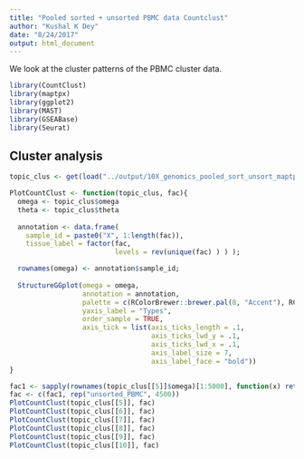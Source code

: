 ```yaml
---
title: "Pooled sorted + unsorted PBMC data Countclust"
author: "Kushal K Dey"
date: "8/24/2017"
output: html_document
---
```


We look at the cluster patterns of the PBMC cluster data.

```r
library(CountClust)
library(maptpx)
library(ggplot2)
library(MAST)
library(GSEABase)
library(Seurat)
```

## Cluster analysis

```r
topic_clus <- get(load("../output/10X_genomics_pooled_sort_unsort_maptpx.rda"))
```

```r
PlotCountClust <- function(topic_clus, fac){
  omega <- topic_clus$omega
  theta <- topic_clus$theta
  
  annotation <- data.frame(
    sample_id = paste0("X", 1:length(fac)),
    tissue_label = factor(fac,
                          levels = rev(unique(fac) ) ) );

  rownames(omega) <- annotation$sample_id;
  
  StructureGGplot(omega = omega,
                  annotation = annotation,
                  palette = c(RColorBrewer::brewer.pal(8, "Accent"), RColorBrewer::brewer.pal(8,"Set3")[c(1,3,4,5)]),
                  yaxis_label = "Types",
                  order_sample = TRUE,
                  axis_tick = list(axis_ticks_length = .1,
                                   axis_ticks_lwd_y = .1,
                                   axis_ticks_lwd_x = .1,
                                   axis_label_size = 7,
                                   axis_label_face = "bold"))
}
```

```r
fac1 <- sapply(rownames(topic_clus[[5]]$omega)[1:5000], function(x) return(paste0(head(strsplit(x, "[_]")[[1]], -1), collapse="_")))
fac <- c(fac1, rep("unsorted_PBMC", 4500))
PlotCountClust(topic_clus[[5]], fac)
PlotCountClust(topic_clus[[6]], fac)
PlotCountClust(topic_clus[[7]], fac)
PlotCountClust(topic_clus[[8]], fac)
PlotCountClust(topic_clus[[9]], fac)
PlotCountClust(topic_clus[[10]], fac)
```

